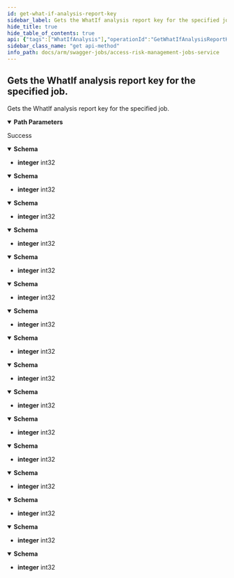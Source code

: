 ```yaml
---
id: get-what-if-analysis-report-key
sidebar_label: Gets the WhatIf analysis report key for the specified job.
hide_title: true
hide_table_of_contents: true
api: {"tags":["WhatIfAnalysis"],"operationId":"GetWhatIfAnalysisReportKey","parameters":[{"name":"jobId","in":"path","description":"The id of the job that produced the analysis result.","required":true,"schema":{"type":"integer","format":"int32"}}],"responses":{"200":{"description":"Success","content":{"application/json;odata.metadata=minimal;odata.streaming=true":{"schema":{"format":"int32","type":"integer"}},"application/json;odata.metadata=minimal;odata.streaming=false":{"schema":{"format":"int32","type":"integer"}},"application/json;odata.metadata=minimal":{"schema":{"format":"int32","type":"integer"}},"application/json;odata.metadata=full;odata.streaming=true":{"schema":{"format":"int32","type":"integer"}},"application/json;odata.metadata=full;odata.streaming=false":{"schema":{"format":"int32","type":"integer"}},"application/json;odata.metadata=full":{"schema":{"format":"int32","type":"integer"}},"application/json;odata.metadata=none;odata.streaming=true":{"schema":{"format":"int32","type":"integer"}},"application/json;odata.metadata=none;odata.streaming=false":{"schema":{"format":"int32","type":"integer"}},"application/json;odata.metadata=none":{"schema":{"format":"int32","type":"integer"}},"application/json;odata.streaming=true":{"schema":{"format":"int32","type":"integer"}},"application/json;odata.streaming=false":{"schema":{"format":"int32","type":"integer"}},"application/json":{"schema":{"format":"int32","type":"integer"}},"application/xml":{"schema":{"format":"int32","type":"integer"}},"application/prs.odatatestxx-odata":{"schema":{"format":"int32","type":"integer"}},"text/plain":{"schema":{"format":"int32","type":"integer"}},"text/json":{"schema":{"format":"int32","type":"integer"}}}}},"description":"Gets the WhatIf analysis report key for the specified job.","method":"get","path":"/api/whatif/reportkey/{jobId}","info":{"version":"1.0","title":"Access Risk Management Jobs Service"},"postman":{"name":"Gets the WhatIf analysis report key for the specified job.","description":{"type":"text/plain"},"url":{"path":["api","whatif","reportkey",":jobId"],"host":["{{baseUrl}}"],"query":[],"variable":[{"disabled":false,"description":{"content":"(Required) The id of the job that produced the analysis result.","type":"text/plain"},"type":"any","value":"","key":"jobId"}]},"header":[{"key":"Accept","value":"application/json;odata.metadata=minimal;odata.streaming=true"}],"method":"GET"}}
sidebar_class_name: "get api-method"
info_path: docs/arm/swagger-jobs/access-risk-management-jobs-service
---
```



## Gets the WhatIf analysis report key for the specified job.



Gets the WhatIf analysis report key for the specified job.

<details style={{"marginBottom":"1rem"}} data-collapsed={false} open={true}><summary style={{}}><strong>Path Parameters</strong></summary><div><ul><ParamsItem className={"paramsItem"} param={{"name":"jobId","in":"path","description":"The id of the job that produced the analysis result.","required":true,"schema":{"type":"integer","format":"int32"}}}></ParamsItem></ul></div></details><div><ApiTabs><TabItem label={"200"} value={"200"}><div>

Success

</div><div><MimeTabs groupId={"mime-type"}><TabItem label={"application/json;odata.metadata=minimal;odata.streaming=true"} value={"application/json;odata.metadata=minimal;odata.streaming=true"}><SchemaTabs groupId={"schema-tabs"}><TabItem label={"Schema"} value={"Schema"}><details style={{}} data-collapsed={false} open={true}><summary style={{"textAlign":"left"}}><strong>Schema</strong></summary><div style={{"textAlign":"left","marginLeft":"1rem"}}></div><ul style={{"marginLeft":"1rem"}}><li><div><strong>integer</strong><span style={{"opacity":"0.6"}}> int32</span></div></li></ul></details></TabItem></SchemaTabs></TabItem><TabItem label={"application/json;odata.metadata=minimal;odata.streaming=false"} value={"application/json;odata.metadata=minimal;odata.streaming=false"}><SchemaTabs groupId={"schema-tabs"}><TabItem label={"Schema"} value={"Schema"}><details style={{}} data-collapsed={false} open={true}><summary style={{"textAlign":"left"}}><strong>Schema</strong></summary><div style={{"textAlign":"left","marginLeft":"1rem"}}></div><ul style={{"marginLeft":"1rem"}}><li><div><strong>integer</strong><span style={{"opacity":"0.6"}}> int32</span></div></li></ul></details></TabItem></SchemaTabs></TabItem><TabItem label={"application/json;odata.metadata=minimal"} value={"application/json;odata.metadata=minimal"}><SchemaTabs groupId={"schema-tabs"}><TabItem label={"Schema"} value={"Schema"}><details style={{}} data-collapsed={false} open={true}><summary style={{"textAlign":"left"}}><strong>Schema</strong></summary><div style={{"textAlign":"left","marginLeft":"1rem"}}></div><ul style={{"marginLeft":"1rem"}}><li><div><strong>integer</strong><span style={{"opacity":"0.6"}}> int32</span></div></li></ul></details></TabItem></SchemaTabs></TabItem><TabItem label={"application/json;odata.metadata=full;odata.streaming=true"} value={"application/json;odata.metadata=full;odata.streaming=true"}><SchemaTabs groupId={"schema-tabs"}><TabItem label={"Schema"} value={"Schema"}><details style={{}} data-collapsed={false} open={true}><summary style={{"textAlign":"left"}}><strong>Schema</strong></summary><div style={{"textAlign":"left","marginLeft":"1rem"}}></div><ul style={{"marginLeft":"1rem"}}><li><div><strong>integer</strong><span style={{"opacity":"0.6"}}> int32</span></div></li></ul></details></TabItem></SchemaTabs></TabItem><TabItem label={"application/json;odata.metadata=full;odata.streaming=false"} value={"application/json;odata.metadata=full;odata.streaming=false"}><SchemaTabs groupId={"schema-tabs"}><TabItem label={"Schema"} value={"Schema"}><details style={{}} data-collapsed={false} open={true}><summary style={{"textAlign":"left"}}><strong>Schema</strong></summary><div style={{"textAlign":"left","marginLeft":"1rem"}}></div><ul style={{"marginLeft":"1rem"}}><li><div><strong>integer</strong><span style={{"opacity":"0.6"}}> int32</span></div></li></ul></details></TabItem></SchemaTabs></TabItem><TabItem label={"application/json;odata.metadata=full"} value={"application/json;odata.metadata=full"}><SchemaTabs groupId={"schema-tabs"}><TabItem label={"Schema"} value={"Schema"}><details style={{}} data-collapsed={false} open={true}><summary style={{"textAlign":"left"}}><strong>Schema</strong></summary><div style={{"textAlign":"left","marginLeft":"1rem"}}></div><ul style={{"marginLeft":"1rem"}}><li><div><strong>integer</strong><span style={{"opacity":"0.6"}}> int32</span></div></li></ul></details></TabItem></SchemaTabs></TabItem><TabItem label={"application/json;odata.metadata=none;odata.streaming=true"} value={"application/json;odata.metadata=none;odata.streaming=true"}><SchemaTabs groupId={"schema-tabs"}><TabItem label={"Schema"} value={"Schema"}><details style={{}} data-collapsed={false} open={true}><summary style={{"textAlign":"left"}}><strong>Schema</strong></summary><div style={{"textAlign":"left","marginLeft":"1rem"}}></div><ul style={{"marginLeft":"1rem"}}><li><div><strong>integer</strong><span style={{"opacity":"0.6"}}> int32</span></div></li></ul></details></TabItem></SchemaTabs></TabItem><TabItem label={"application/json;odata.metadata=none;odata.streaming=false"} value={"application/json;odata.metadata=none;odata.streaming=false"}><SchemaTabs groupId={"schema-tabs"}><TabItem label={"Schema"} value={"Schema"}><details style={{}} data-collapsed={false} open={true}><summary style={{"textAlign":"left"}}><strong>Schema</strong></summary><div style={{"textAlign":"left","marginLeft":"1rem"}}></div><ul style={{"marginLeft":"1rem"}}><li><div><strong>integer</strong><span style={{"opacity":"0.6"}}> int32</span></div></li></ul></details></TabItem></SchemaTabs></TabItem><TabItem label={"application/json;odata.metadata=none"} value={"application/json;odata.metadata=none"}><SchemaTabs groupId={"schema-tabs"}><TabItem label={"Schema"} value={"Schema"}><details style={{}} data-collapsed={false} open={true}><summary style={{"textAlign":"left"}}><strong>Schema</strong></summary><div style={{"textAlign":"left","marginLeft":"1rem"}}></div><ul style={{"marginLeft":"1rem"}}><li><div><strong>integer</strong><span style={{"opacity":"0.6"}}> int32</span></div></li></ul></details></TabItem></SchemaTabs></TabItem><TabItem label={"application/json;odata.streaming=true"} value={"application/json;odata.streaming=true"}><SchemaTabs groupId={"schema-tabs"}><TabItem label={"Schema"} value={"Schema"}><details style={{}} data-collapsed={false} open={true}><summary style={{"textAlign":"left"}}><strong>Schema</strong></summary><div style={{"textAlign":"left","marginLeft":"1rem"}}></div><ul style={{"marginLeft":"1rem"}}><li><div><strong>integer</strong><span style={{"opacity":"0.6"}}> int32</span></div></li></ul></details></TabItem></SchemaTabs></TabItem><TabItem label={"application/json;odata.streaming=false"} value={"application/json;odata.streaming=false"}><SchemaTabs groupId={"schema-tabs"}><TabItem label={"Schema"} value={"Schema"}><details style={{}} data-collapsed={false} open={true}><summary style={{"textAlign":"left"}}><strong>Schema</strong></summary><div style={{"textAlign":"left","marginLeft":"1rem"}}></div><ul style={{"marginLeft":"1rem"}}><li><div><strong>integer</strong><span style={{"opacity":"0.6"}}> int32</span></div></li></ul></details></TabItem></SchemaTabs></TabItem><TabItem label={"application/json"} value={"application/json"}><SchemaTabs groupId={"schema-tabs"}><TabItem label={"Schema"} value={"Schema"}><details style={{}} data-collapsed={false} open={true}><summary style={{"textAlign":"left"}}><strong>Schema</strong></summary><div style={{"textAlign":"left","marginLeft":"1rem"}}></div><ul style={{"marginLeft":"1rem"}}><li><div><strong>integer</strong><span style={{"opacity":"0.6"}}> int32</span></div></li></ul></details></TabItem></SchemaTabs></TabItem><TabItem label={"application/xml"} value={"application/xml"}><SchemaTabs groupId={"schema-tabs"}><TabItem label={"Schema"} value={"Schema"}><details style={{}} data-collapsed={false} open={true}><summary style={{"textAlign":"left"}}><strong>Schema</strong></summary><div style={{"textAlign":"left","marginLeft":"1rem"}}></div><ul style={{"marginLeft":"1rem"}}><li><div><strong>integer</strong><span style={{"opacity":"0.6"}}> int32</span></div></li></ul></details></TabItem></SchemaTabs></TabItem><TabItem label={"application/prs.odatatestxx-odata"} value={"application/prs.odatatestxx-odata"}><SchemaTabs groupId={"schema-tabs"}><TabItem label={"Schema"} value={"Schema"}><details style={{}} data-collapsed={false} open={true}><summary style={{"textAlign":"left"}}><strong>Schema</strong></summary><div style={{"textAlign":"left","marginLeft":"1rem"}}></div><ul style={{"marginLeft":"1rem"}}><li><div><strong>integer</strong><span style={{"opacity":"0.6"}}> int32</span></div></li></ul></details></TabItem></SchemaTabs></TabItem><TabItem label={"text/plain"} value={"text/plain"}><SchemaTabs groupId={"schema-tabs"}><TabItem label={"Schema"} value={"Schema"}><details style={{}} data-collapsed={false} open={true}><summary style={{"textAlign":"left"}}><strong>Schema</strong></summary><div style={{"textAlign":"left","marginLeft":"1rem"}}></div><ul style={{"marginLeft":"1rem"}}><li><div><strong>integer</strong><span style={{"opacity":"0.6"}}> int32</span></div></li></ul></details></TabItem></SchemaTabs></TabItem><TabItem label={"text/json"} value={"text/json"}><SchemaTabs groupId={"schema-tabs"}><TabItem label={"Schema"} value={"Schema"}><details style={{}} data-collapsed={false} open={true}><summary style={{"textAlign":"left"}}><strong>Schema</strong></summary><div style={{"textAlign":"left","marginLeft":"1rem"}}></div><ul style={{"marginLeft":"1rem"}}><li><div><strong>integer</strong><span style={{"opacity":"0.6"}}> int32</span></div></li></ul></details></TabItem></SchemaTabs></TabItem></MimeTabs></div></TabItem></ApiTabs></div>
      